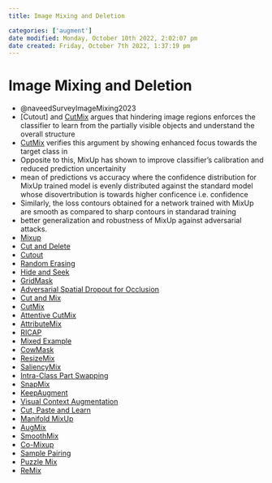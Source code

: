 ```yaml
---
title: Image Mixing and Deletion

categories: ['augment']
date modified: Monday, October 10th 2022, 2:02:07 pm
date created: Friday, October 7th 2022, 1:37:19 pm
---
```


# Image Mixing and Deletion
- @naveedSurveyImageMixing2023
- [Cutout] and [CutMix](Cutout] and [CutMix.qmd) argues that hindering image regions enforces the classifier to learn from the partially visible objects and understand the overall structure
- [CutMix](CutMix.qmd) verifies this argument by showing enhanced focus towards the target class in
- Opposite to this, MixUp has shown to improve classifier's calibration and reduced prediction uncertainity
- mean of predictions vs accuracy where the confidence distribution for MixUp trained model is evenly distributed against the standard model whose disovertribution is towards higher conficence i.e. confidence
- Similarly, the loss contours obtained for a network trained with MixUp are smooth as compared to sharp contours in standarad training
- better generalization and robustness of MixUp against adversarial attacks.
- [Mixup](Mixup.qmd)
- [Cut and Delete](Cut%20and%20Delete.qmd)
- [Cutout](Cutout.qmd)
- [Random Erasing](Random%20Erasing.qmd)
- [Hide and Seek](Hide%20and%20Seek.qmd)
- [GridMask](GridMask.qmd)
- [Adversarial Spatial Dropout for Occlusion](Adversarial%20Spatial%20Dropout%20for%20Occlusion.qmd)
- [Cut and Mix](Cut%20and%20Mix.qmd)
- [CutMix](CutMix.qmd)
- [Attentive CutMix](Attentive%20CutMix.qmd)
- [AttributeMix](AttributeMix.qmd)
- [RICAP](RICAP.qmd)
- [Mixed Example](Mixed%20Example.qmd)
- [CowMask](CowMask.qmd)
- [ResizeMix](ResizeMix.qmd)
- [SaliencyMix](SaliencyMix.qmd)
- [Intra-Class Part Swapping](Intra-Class%20Part%20Swapping.qmd)
- [SnapMix](SnapMix.qmd)
- [KeepAugment](KeepAugment.qmd)
- [Visual Context Augmentation](Visual%20Context%20Augmentation.qmd)
- [Cut, Paste and Learn](Cut,%20Paste%20and%20Learn.qmd)
- [Manifold MixUp](Manifold%20MixUp.qmd)
- [AugMix](AugMix.qmd)
- [SmoothMix](SmoothMix.qmd)
- [Co-Mixup](Co-Mixup.qmd)
- [Sample Pairing](Sample%20Pairing.qmd)
- [Puzzle Mix](Puzzle%20Mix.qmd)
- [ReMix](ReMix.qmd)



